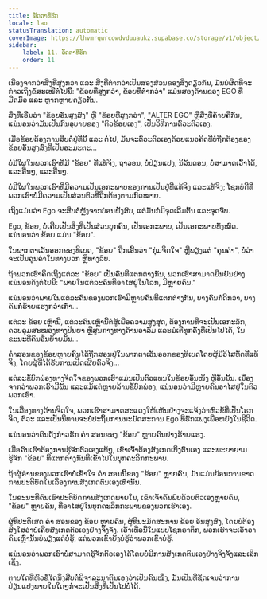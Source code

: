 ```yaml
---
title: ອັດຕາທີ່ຮັກ
locale: lao
statusTranslation: automatic
coverImage: https://lhvmrqwrcowdvduuaukz.supabase.co/storage/v1/object/public/strapi-uploads/small_cover-tratado-de-psicologia-revolucionaria.webp-5e15e1cec4e0ebebcde5d7fc7565d8fd.webp
sidebar:
    label: 11. ອັດຕາທີ່ຮັກ
    order: 11
---
```

ເນື່ອງຈາກວ່າສິ່ງທີ່ສູງກວ່າ ແລະ ສິ່ງທີ່ຕ່ຳກວ່າເປັນສອງສ່ວນຂອງສິ່ງດຽວກັນ, ມັນບໍ່ຜິດທີ່ຈະກ່າວເຖິງຂໍ້ສະເໜີຕໍ່ໄປນີ້: "ຂ້ອຍທີ່ສູງກວ່າ, ຂ້ອຍທີ່ຕ່ຳກວ່າ" ແມ່ນສອງດ້ານຂອງ EGO ທີ່ມືດມົວ ແລະ ຫຼາກຫຼາຍດຽວກັນ.

ສິ່ງທີ່ເອີ້ນວ່າ "ຂ້ອຍອັນສູງສົ່ງ" ຫຼື "ຂ້ອຍທີ່ສູງກວ່າ", "ALTER EGO" ຫຼືສິ່ງທີ່ຄ້າຍຄືກັນ, ແນ່ນອນວ່າມັນເປັນກົນອຸບາຍຂອງ "ຕົວຂ້ອຍເອງ", ເປັນວິທີການຕົວະຕົວເອງ.

ເມື່ອຂ້ອຍຕ້ອງການສືບຕໍ່ຢູ່ທີ່ນີ້ ແລະ ຕໍ່ໄປ, ມັນຈະຕົວະຕົວເອງດ້ວຍແນວຄິດທີ່ບໍ່ຖືກຕ້ອງຂອງຂ້ອຍອັນສູງສົ່ງທີ່ເປັນອະມະຕະ...

ບໍ່ມີໃຜໃນພວກເຮົາທີ່ມີ "ຂ້ອຍ" ທີ່ແທ້ຈິງ, ຖາວອນ, ບໍ່ປ່ຽນແປງ, ນິລັນດອນ, ບໍ່ສາມາດເວົ້າໄດ້, ແລະອື່ນໆ, ແລະອື່ນໆ.

ບໍ່ມີໃຜໃນພວກເຮົາທີ່ມີຄວາມເປັນເອກະພາບຂອງການເປັນຢູ່ທີ່ແທ້ຈິງ ແລະແທ້ຈິງ; ໂຊກບໍ່ດີທີ່ພວກເຮົາບໍ່ມີຄວາມເປັນສ່ວນຕົວທີ່ຖືກຕ້ອງຕາມກົດໝາຍ.

ເຖິງແມ່ນວ່າ Ego ຈະສືບຕໍ່ຫຼັງຈາກບ່ອນຝັງສົບ, ແຕ່ມັນກໍ່ມີຈຸດເລີ່ມຕົ້ນ ແລະຈຸດຈົບ.

Ego, ຂ້ອຍ, ບໍ່ເຄີຍເປັນສິ່ງທີ່ເປັນສ່ວນບຸກຄົນ, ເປັນເອກະພາບ, ເປັນເອກະພາບທັງໝົດ. ແນ່ນອນວ່າ ຂ້ອຍ ແມ່ນ "ຂ້ອຍ".

ໃນພາກຕາເວັນອອກຂອງທິເບດ, "ຂ້ອຍ" ຖືກເອີ້ນວ່າ "ກຸ່ມຈິດໃຈ" ຫຼືພຽງແຕ່ "ຄຸນຄ່າ", ບໍ່ວ່າຈະເປັນຄຸນຄ່າໃນທາງບວກ ຫຼືທາງລົບ.

ຖ້າພວກເຮົາຄິດເຖິງແຕ່ລະ "ຂ້ອຍ" ເປັນຄົນທີ່ແຕກຕ່າງກັນ, ພວກເຮົາສາມາດຢືນຢັນຢ່າງແນ່ນອນດັ່ງຕໍ່ໄປນີ້: "ພາຍໃນແຕ່ລະຄົນທີ່ອາໄສຢູ່ໃນໂລກ, ມີຫຼາຍຄົນ."

ແນ່ນອນວ່າພາຍໃນແຕ່ລະຄົນຂອງພວກເຮົາມີຫຼາຍຄົນທີ່ແຕກຕ່າງກັນ, ບາງຄົນກໍ່ດີກວ່າ, ບາງຄົນກໍ່ຮ້າຍແຮງກວ່າເກົ່າ...

ແຕ່ລະ ຂ້ອຍ ເຫຼົ່ານີ້, ແຕ່ລະຄົນເຫຼົ່ານີ້ຕໍ່ສູ້ເພື່ອຄວາມສູງສຸດ, ຕ້ອງການທີ່ຈະເປັນເອກະລັກ, ຄວບຄຸມສະໝອງທາງປັນຍາ ຫຼືສູນກາງທາງດ້ານອາລົມ ແລະມໍເຕີທຸກຄັ້ງທີ່ເປັນໄປໄດ້, ໃນຂະນະທີ່ຄົນອື່ນຍ້າຍມັນ...

ຄຳສອນຂອງຂ້ອຍຫຼາຍຄົນໄດ້ຖືກສອນຢູ່ໃນພາກຕາເວັນອອກຂອງທິເບດໂດຍຜູ້ມີວິໄສທັດທີ່ແທ້ຈິງ, ໂດຍຜູ້ທີ່ໄດ້ຮັບການເປີດເຜີຍຕົວຈິງ...

ແຕ່ລະຂໍ້ບົກພ່ອງທາງຈິດໃຈຂອງພວກເຮົາແມ່ນເປັນຕົວແທນໃນຂ້ອຍອັນໜຶ່ງ ຫຼືອັນນັ້ນ. ເນື່ອງຈາກວ່າພວກເຮົາມີພັນ ແລະແມ້ແຕ່ຫຼາຍລ້ານຂໍ້ບົກພ່ອງ, ແນ່ນອນວ່າມີຫຼາຍຄົນອາໄສຢູ່ໃນຕົວພວກເຮົາ.

ໃນເລື່ອງທາງດ້ານຈິດໃຈ, ພວກເຮົາສາມາດສະແດງໃຫ້ເຫັນຢ່າງຈະແຈ້ງວ່າຫົວຂໍ້ທີ່ເປັນໂຣກຈິດ, ຕົວະ ແລະເປັນນິທານຈະບໍ່ປະຖິ້ມການນະມັດສະການ Ego ທີ່ຮັກແພງເພື່ອຫຍັງໃນຊີວິດ.

ແນ່ນອນວ່າຄົນດັ່ງກ່າວຮັກ ຄຳ ສອນຂອງ "ຂ້ອຍ" ຫຼາຍຄົນຢ່າງຮ້າຍແຮງ.

ເມື່ອຄົນເຮົາຕ້ອງການຮູ້ຈັກຕົວເອງແທ້ໆ, ເຂົາເຈົ້າຕ້ອງສັງເກດເບິ່ງຕົນເອງ ແລະພະຍາຍາມຮູ້ຈັກ "ຂ້ອຍ" ທີ່ແຕກຕ່າງກັນທີ່ເຂົ້າໄປໃນບຸກຄະລິກກະພາບ.

ຖ້າຜູ້ອ່ານຂອງພວກເຮົາບໍ່ເຂົ້າໃຈ ຄຳ ສອນນີ້ຂອງ "ຂ້ອຍ" ຫຼາຍຄົນ, ມັນແມ່ນຍ້ອນການຂາດການປະຕິບັດໃນເລື່ອງການສັງເກດຕົນເອງເທົ່ານັ້ນ.

ໃນຂະນະທີ່ຄົນເຮົາປະຕິບັດການສັງເກດພາຍໃນ, ເຂົາເຈົ້າຄົ້ນພົບດ້ວຍຕົວເອງຫຼາຍຄົນ, "ຂ້ອຍ" ຫຼາຍຄົນ, ທີ່ອາໄສຢູ່ໃນບຸກຄະລິກກະພາບຂອງພວກເຮົາເອງ.

ຜູ້ທີ່ປະຕິເສດ ຄຳ ສອນຂອງ ຂ້ອຍ ຫຼາຍຄົນ, ຜູ້ທີ່ນະມັດສະການ ຂ້ອຍ ອັນສູງສົ່ງ, ໂດຍບໍ່ຕ້ອງສົງໃສວ່າບໍ່ເຄີຍສັງເກດຕົວເອງຢ່າງຈິງຈັງ. ເວົ້າເທື່ອນີ້ໃນແບບໂຊກຣາຕິກ, ພວກເຮົາຈະເວົ້າວ່າຄົນເຫຼົ່ານັ້ນບໍ່ພຽງແຕ່ບໍ່ຮູ້, ແຕ່ພວກເຂົາຍັງບໍ່ຮູ້ວ່າພວກເຂົາບໍ່ຮູ້.

ແນ່ນອນວ່າພວກເຮົາບໍ່ສາມາດຮູ້ຈັກຕົວເອງໄດ້ໂດຍບໍ່ມີການສັງເກດຕົນເອງຢ່າງຈິງຈັງແລະເລິກເຊິ່ງ.

ຕາບໃດທີ່ຫົວຂໍ້ໃດນຶ່ງສືບຕໍ່ພິຈາລະນາຕົນເອງວ່າເປັນຄົນໜຶ່ງ, ມັນເປັນທີ່ຊັດເຈນວ່າການປ່ຽນແປງພາຍໃນໃດໆກໍ່ຈະເປັນສິ່ງທີ່ເປັນໄປບໍ່ໄດ້.

